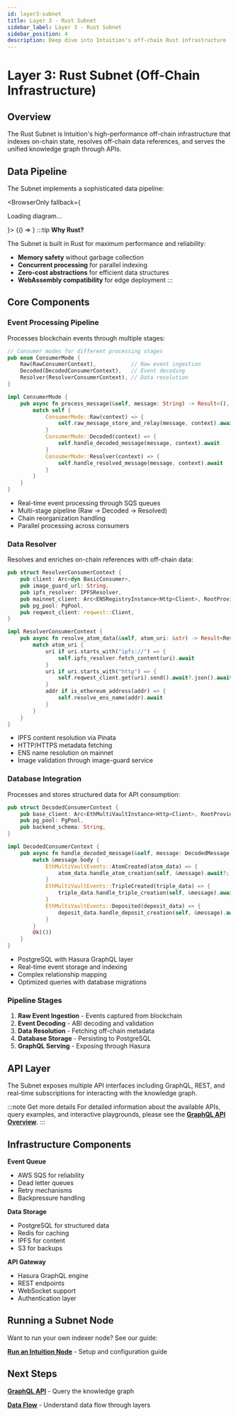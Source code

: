 ```yaml
---
id: layer3-subnet
title: Layer 3 - Rust Subnet
sidebar_label: Layer 3 - Rust Subnet
sidebar_position: 4
description: Deep dive into Intuition's off-chain Rust infrastructure
---
```


# Layer 3: Rust Subnet (Off-Chain Infrastructure)

## Overview

The Rust Subnet is Intuition's high-performance off-chain infrastructure that indexes on-chain state, resolves off-chain data references, and serves the unified knowledge graph through APIs.

## Data Pipeline

The Subnet implements a sophisticated data pipeline:


<BrowserOnly fallback={<p>Loading diagram...</p>}>
  {() => <ExcalidrawViewer src="/excalidraw/data-papeline.excalidraw.json" zoom={0.5} scrollX={-1100} scrollY={150} backgroundColor="#1b1b1d" />}
</BrowserOnly>
:::tip **Why Rust?**

The Subnet is built in Rust for maximum performance and reliability:
- **Memory safety** without garbage collection
- **Concurrent processing** for parallel indexing
- **Zero-cost abstractions** for efficient data structures
- **WebAssembly compatibility** for edge deployment
:::

## Core Components

<div style={{
  display: 'flex',
  flexDirection: 'column',
  gap: '1.5rem',
  margin: '2rem 0'
}}>

<div style={{
  backgroundColor: 'var(--ifm-background-color)',
  border: '1px solid var(--ifm-color-emphasis-300)',
  borderRadius: '8px',
  padding: '1.5rem'
}}>

### **Event Processing Pipeline**

Processes blockchain events through multiple stages:

```rust
// Consumer modes for different processing stages
pub enum ConsumerMode {
    Raw(RawConsumerContext),           // Raw event ingestion
    Decoded(DecodedConsumerContext),   // Event decoding
    Resolver(ResolverConsumerContext), // Data resolution
}

impl ConsumerMode {
    pub async fn process_message(&self, message: String) -> Result<(), ConsumerError> {
        match self {
            ConsumerMode::Raw(context) => {
                self.raw_message_store_and_relay(message, context).await
            }
            ConsumerMode::Decoded(context) => {
                self.handle_decoded_message(message, context).await
            }
            ConsumerMode::Resolver(context) => {
                self.handle_resolved_message(message, context).await
            }
        }
    }
}
```

- Real-time event processing through SQS queues
- Multi-stage pipeline (Raw → Decoded → Resolved)
- Chain reorganization handling
- Parallel processing across consumers

</div>

<div style={{
  backgroundColor: 'var(--ifm-background-color)',
  border: '1px solid var(--ifm-color-emphasis-300)',
  borderRadius: '8px',
  padding: '1.5rem'
}}>

### **Data Resolver**

Resolves and enriches on-chain references with off-chain data:

```rust
pub struct ResolverConsumerContext {
    pub client: Arc<dyn BasicConsumer>,
    pub image_guard_url: String,
    pub ipfs_resolver: IPFSResolver,
    pub mainnet_client: Arc<ENSRegistryInstance<Http<Client>, RootProvider<Http<Client>>>>,
    pub pg_pool: PgPool,
    pub reqwest_client: reqwest::Client,
}

impl ResolverConsumerContext {
    pub async fn resolve_atom_data(&self, atom_uri: &str) -> Result<ResolvedData, ConsumerError> {
        match atom_uri {
            uri if uri.starts_with("ipfs://") => {
                self.ipfs_resolver.fetch_content(uri).await
            }
            uri if uri.starts_with("http") => {
                self.reqwest_client.get(uri).send().await?.json().await
            }
            addr if is_ethereum_address(addr) => {
                self.resolve_ens_name(addr).await
            }
        }
    }
}
```

- IPFS content resolution via Pinata
- HTTP/HTTPS metadata fetching
- ENS name resolution on mainnet
- Image validation through image-guard service

</div>

<div style={{
  backgroundColor: 'var(--ifm-background-color)',
  border: '1px solid var(--ifm-color-emphasis-300)',
  borderRadius: '8px',
  padding: '1.5rem'
}}>

### **Database Integration**

Processes and stores structured data for API consumption:

```rust
pub struct DecodedConsumerContext {
    pub base_client: Arc<EthMultiVaultInstance<Http<Client>, RootProvider<Http<Client>>>>,
    pub pg_pool: PgPool,
    pub backend_schema: String,
}

impl DecodedConsumerContext {
    pub async fn handle_decoded_message(&self, message: DecodedMessage) -> Result<(), ConsumerError> {
        match &message.body {
            EthMultiVaultEvents::AtomCreated(atom_data) => {
                atom_data.handle_atom_creation(self, &message).await?;
            }
            EthMultiVaultEvents::TripleCreated(triple_data) => {
                triple_data.handle_triple_creation(self, &message).await?;
            }
            EthMultiVaultEvents::Deposited(deposit_data) => {
                deposit_data.handle_deposit_creation(self, &message).await?;
            }
        }
        Ok(())
    }
}
```

- PostgreSQL with Hasura GraphQL layer
- Real-time event storage and indexing
- Complex relationship mapping
- Optimized queries with database migrations

</div>

</div>


### Pipeline Stages

1. **Raw Event Ingestion** - Events captured from blockchain
2. **Event Decoding** - ABI decoding and validation
3. **Data Resolution** - Fetching off-chain metadata
4. **Database Storage** - Persisting to PostgreSQL
5. **GraphQL Serving** - Exposing through Hasura

## API Layer

The Subnet exposes multiple API interfaces including GraphQL, REST, and real-time subscriptions for interacting with the knowledge graph.

:::note Get more details
For detailed information about the available APIs, query examples, and interactive playgrounds, please see the **[GraphQL API Overview](/docs/developer-tools/graphql-api/overview)**.
:::

## Infrastructure Components

<div className="economic-grid">

<div className="uniform-card" style={{
  backgroundColor: 'var(--ifm-background-color)',
  border: '1px solid var(--ifm-color-emphasis-300)',
  borderRadius: '8px',
  padding: '1rem'
}}>

**Event Queue**
- AWS SQS for reliability
- Dead letter queues
- Retry mechanisms
- Backpressure handling

</div>

<div className="uniform-card" style={{
  backgroundColor: 'var(--ifm-background-color)',
  border: '1px solid var(--ifm-color-emphasis-300)',
  borderRadius: '8px',
  padding: '1rem'
}}>

**Data Storage**
- PostgreSQL for structured data
- Redis for caching
- IPFS for content
- S3 for backups

</div>

<div className="uniform-card" style={{
  backgroundColor: 'var(--ifm-background-color)',
  border: '1px solid var(--ifm-color-emphasis-300)',
  borderRadius: '8px',
  padding: '1rem'
}}>

**API Gateway**
- Hasura GraphQL engine
- REST endpoints
- WebSocket support
- Authentication layer

</div>

</div>

## Running a Subnet Node

Want to run your own indexer node? See our guide:

<div className="uniform-card" style={{
  border: '1px solid var(--ifm-color-emphasis-300)',
  borderRadius: '6px',
  padding: '1rem',
  backgroundColor: 'var(--ifm-background-color)'
}}>

**[Run an Intuition Node](/docs/run-node/run-an-intuition-node)** - Setup and configuration guide

</div>

## Next Steps

<div className="economic-grid">

<div className="uniform-card" style={{
  border: '1px solid var(--ifm-color-emphasis-300)',
  borderRadius: '6px',
  padding: '1rem',
  backgroundColor: 'var(--ifm-background-color)'
}}>

**[GraphQL API](/docs/developer-tools/graphql-api/overview)** - Query the knowledge graph

</div>

<div className="uniform-card" style={{
  border: '1px solid var(--ifm-color-emphasis-300)',
  borderRadius: '6px',
  padding: '1rem',
  backgroundColor: 'var(--ifm-background-color)'
}}>

**[Data Flow](./data-flow)** - Understand data flow through layers

</div>

</div>
